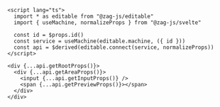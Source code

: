 ```svelte
<script lang="ts">
  import * as editable from "@zag-js/editable"
  import { useMachine, normalizeProps } from "@zag-js/svelte"

  const id = $props.id()
  const service = useMachine(editable.machine, ({ id }))
  const api = $derived(editable.connect(service, normalizeProps))
</script>

<div {...api.getRootProps()}>
  <div {...api.getAreaProps()}>
    <input {...api.getInputProps()} />
    <span {...api.getPreviewProps()}></span>
  </div>
</div>
```
